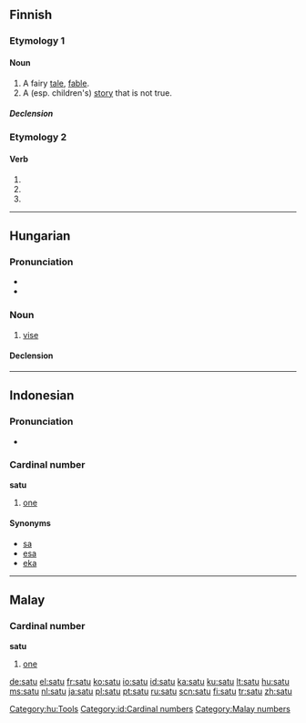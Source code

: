 {{also|Satu}}
==Finnish==

===Etymology 1===

====Noun====
{{fi-noun|sa|type=katu}}

# A fairy [[tale]], [[fable]].
# A (esp. children's) [[story]] that is not true.

=====Declension=====
{{fi-decl-valo|sa|t|d|u}}

===Etymology 2===

====Verb====
{{infl|fi|verb form}}

# {{fi-form of|type=verb|mood=indicative|tense=present connegative|[[sattua]]}}
# {{fi-form of|type=verb|pr=second-person|pl=singular|mood=imperative|tense=present|[[sattua]]}}
# {{fi-form of|type=verb|pr=second-person|pl=singular|mood=imperative|tense=present connegative|[[sattua]]}}

----

==Hungarian==

===Pronunciation===
* {{IPA|/ˈʃɒtu/|lang=hu}}
* {{hyphenation|sa|tu}}

===Noun===
{{hu-noun|k}}

# [[vise]]

====Declension====
{{hu-decl-k-back|sat|u}}{{hu-pos-tok|satu}}

[[Category:hu:Tools]]

----

==Indonesian==

===Pronunciation===
* {{audio|Id-satu.ogg|audio}}

===Cardinal number===
'''satu'''

# [[one]]

====Synonyms====
* [[sa]]
* [[esa]]
* [[eka]]

[[Category:id:Cardinal numbers]]

----

==Malay==

===Cardinal number===
'''satu'''

# [[one]]

[[Category:Malay numbers]]

[[de:satu]]
[[el:satu]]
[[fr:satu]]
[[ko:satu]]
[[io:satu]]
[[id:satu]]
[[ka:satu]]
[[ku:satu]]
[[lt:satu]]
[[hu:satu]]
[[ms:satu]]
[[nl:satu]]
[[ja:satu]]
[[pl:satu]]
[[pt:satu]]
[[ru:satu]]
[[scn:satu]]
[[fi:satu]]
[[tr:satu]]
[[zh:satu]]